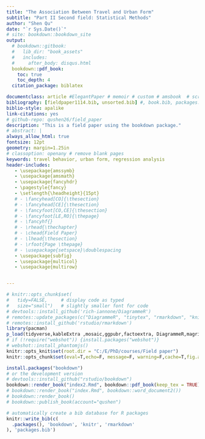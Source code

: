 ```yaml
--- 
title: "The Association Between Travel and Urban Form"
subtitle: "Part II Second field: Statistical Methods"
author: "Shen Qu"
date: "`r Sys.Date()`"
# site: bookdown::bookdown_site
output: 
  # bookdown::gitbook: 
  #   lib_dir: "book_assets"
  #   includes:
  #     after_body: disqus.html
  bookdown::pdf_book:
    toc: true
    toc_depth: 4
  citation_package: biblatex

documentclass: article #ElegantPaper # memoir # custom # amsbook  # scrbook # book
bibliography: [fieldpaper1114.bib, unsorted.bib] #, book.bib, packages.bib
biblio-style: apalike
link-citations: yes
# github-repo: qushen26/field_paper
description: "This is a field paper using the bookdown package."
# abstract: |
always_allow_html: true
fontsize: 12pt
geometry: margin=1.25in
# classoption: openany # remove blank pages
keywords: travel behavior, urban form, regression analysis
header-includes:
   - \usepackage{amssymb}
   - \usepackage{amsmath}
   - \usepackage{fancyhdr}
   - \pagestyle{fancy}
   - \setlength{\headheight}{15pt}
   # - \fancyhead[CO]{\thesection}
   # - \fancyhead[CE]{\thesection}
   # - \fancyfoot[CO,CE]{\thesection}
   # - \fancyfoot[LE,RO]{\thepage}
   # - \fancyhf{}
   # - \rhead{\thechapter}
   # - \chead{Field Paper}
   # - \lhead{\thesection}
   # - \rfoot{Page \thepage}
   # - \usepackage{setspace}\doublespacing
   - \usepackage{subfig}
   - \usepackage{multicol}
   - \usepackage{multirow}


---
```




```r
# knitr::opts_chunk$set(
#   tidy=FALSE,     # display code as typed
#   size="small")   # slightly smaller font for code
# devtools::install_github('rich-iannone/DiagrammeR')
# remotes::update_packages(c("DiagrammeR", "tinytex", "rmarkdown", "knitr"))
# remotes::install_github('rstudio/rmarkdown')
library(pacman)
p_load(tidyverse,kableExtra ,mosaic,ggpubr,factoextra, DiagrammeR,magrittr) #
# if (!require("webshot")) {install.packages("webshot")}
# webshot::install_phantomjs()
knitr::opts_knit$set(root.dir = "C:/E/PhD/courses/Field paper")
knitr::opts_chunk$set(eval=T,echo=F, message=F, warning=F,cache=T,fig.align = 'center') #,fig.pos="!h",fig.dim = c(8, 6)
```


```r
install.packages("bookdown")
# or the development version
# devtools::install_github("rstudio/bookdown")
bookdown::render_book("index2.Rmd", bookdown::pdf_book(keep_tex = TRUE))
# bookdown::render_book("index.Rmd", bookdown::word_document2())
# bookdown::render_book()
# bookdown::publish_book(account="qushen")
```


```r
# automatically create a bib database for R packages
knitr::write_bib(c(
  .packages(), 'bookdown', 'knitr', 'rmarkdown'
), 'packages.bib')
```


